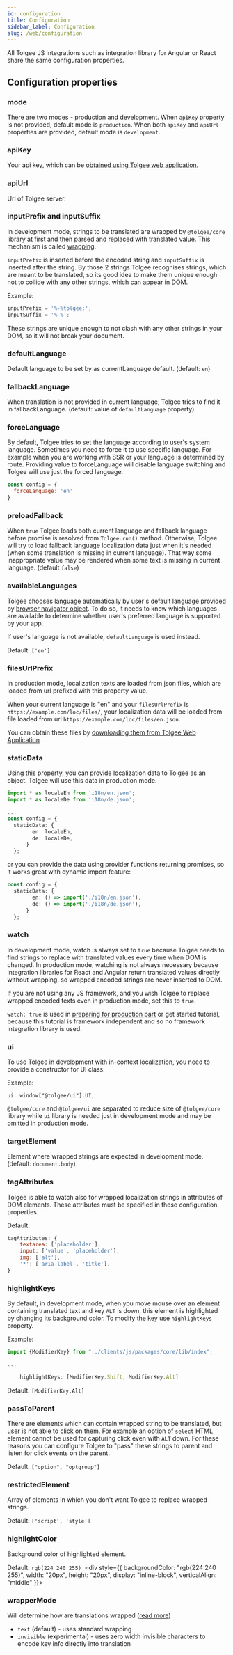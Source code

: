 ```yaml
---
id: configuration
title: Configuration
sidebar_label: Configuration
slug: /web/configuration
---
```


All Tolgee JS integrations such as integration library for Angular or React share the same configuration properties.

## Configuration properties

### mode
There are two modes - production and development. When `apiKey` property is not provided, default mode is `production`.
When both `apiKey` and `apiUrl` properties are provided, default mode is `development`.

### apiKey
Your api key, which can be [obtained using Tolgee web application.](server_and_web_app/managing_api_keys.mdx)

### apiUrl
Url of Tolgee server.

### inputPrefix and inputSuffix
In development mode, strings to be translated are wrapped by `@tolgee/core` library at first and then parsed and replaced with
translated value. This mechanism is called [wrapping](/docs/web/wrapping).

`inputPrefix` is inserted before the encoded string and `inputSuffix` is inserted after the string. By those 2 strings
Tolgee recognises strings, which are meant to be translated, so its good idea to make them unique enough not to collide
with any other strings, which can appear in DOM.

Example:
```typescript
inputPrefix = '%-%tolgee:';
inputSuffix = '%-%';
```

These strings are unique enough to not clash with any other strings in your DOM, so it will not break your document.

### defaultLanguage
Default language to be set by as currentLanguage default. (default: `en`)

### fallbackLanguage
When translation is not provided in current language, Tolgee tries to find it in fallbackLanguage.
(default: value of `defaultLanguage` property)

### forceLanguage
By default, Tolgee tries to set the language according to user's system language. Sometimes you need to force it to
use specific language. For example when you are working with SSR or your language is determined by route.
Providing value to forceLanguage will disable language switching and Tolgee will use just the forced language.
```js
const config = {
  forceLanguage: 'en'
}
```

### preloadFallback
When `true` Tolgee loads both current language and fallback language before promise is resolved from `Tolgee.run()` method.
Otherwise, Tolgee will try to load fallback language localization data just when it's needed (when some translation is missing in current language).
That way some inappropriate value may be rendered when some text is missing in current language. (default `false`)

### availableLanguages
Tolgee chooses language automatically by user's default language provided by
[browser navigator object](https://developer.mozilla.org/en-US/docs/Web/API/NavigatorLanguage/language). To do so, it
needs to know which languages are available to determine whether user's preferred language is supported by your app.

If user's language is not available, `defaultLanguage` is used instead.

Default: `['en']`

### filesUrlPrefix
In production mode, localization texts are loaded from json files, which are loaded from url prefixed with this property
value.

When your current language is "en" and your `filesUrlPrefix` is `https://example.com/loc/files/`,
your localization data will be loaded from file loaded from url `https://example.com/loc/files/en.json`.

You can obtain these files by [downloading them from Tolgee Web Application](/docs/server_and_web_app/exporting_translations)

### staticData
Using this property, you can provide localization data to Tolgee as an object. Tolgee will use this data in production mode.
```typescript
import * as localeEn from 'i18n/en.json';
import * as localeDe from 'i18n/de.json';

...
const config = {
  staticData: {
        en: localeEn,
        de: localeDe,
      }
  };
```

or you can provide the data using provider functions returning promises, so it works great with dynamic import feature:
```typescript
const config = {
  staticData: {
        en: () => import('./i18n/en.json'),
        de: () => import('./i18n/de.json'),
      }
  };
```

### watch
In development mode, watch is always set to `true` because Tolgee needs to find strings to replace with translated values
every time when DOM is changed. In production mode, watching is not always necessary because integration libraries for
React and Angular return translated values directly without wrapping, so wrapped encoded strings are never inserted to DOM.

If you are not using any JS framework, and you wish Tolgee to replace wrapped encoded texts even in production mode, set
this to `true`.

`watch: true` is used in [preparing for production part](docs/web/get_started/preparing_for_production) or get started tutorial,
because this tutorial is framework independent and so no framework integration library is used.

### ui
To use Tolgee in development with in-context localization, you need to provide a constructor for UI class.

Example:
```
ui: window["@tolgee/ui"].UI,
```

`@tolgee/core` and `@tolgee/ui` are separated to reduce size of `@tolgee/core` library while `ui` library is needed just
in development mode and may be omitted in production mode.

### targetElement
Element where wrapped strings are expected in development mode. (default: `document.body`)

### tagAttributes
Tolgee is able to watch also for wrapped localization strings in attributes of DOM elements. These attributes must be
specified in these configuration properties.

Default:
```javascript
tagAttributes: {
    textarea: ['placeholder'],
    input: ['value', 'placeholder'],
    img: ['alt'],
    '*': ['aria-label', 'title'],
}
```

### highlightKeys
By default, in development mode, when you move mouse over an element containing translated text and key `ALT` is down,
this element is highlighted by changing its background color. To modify the key use `highlightKeys` property.

Example:

```javascript
import {ModifierKey} from "../clients/js/packages/core/lib/index";

...

    highlightKeys: [ModifierKey.Shift, ModifierKey.Alt]
```

Default: `[ModifierKey.Alt]`


### passToParent
There are elements which can contain wrapped string to be translated, but user is not able to click on them. For example
an option of `select` HTML element cannot be used for capturing click even with `ALT` down. For these reasons you can
configure Tolgee to "pass" these strings to parent and listen for click events on the parent.

Default: `["option", "optgroup"]`


### restrictedElement
Array of elements in which you don't want Tolgee to replace wrapped strings.

Default: `['script', 'style']`

### highlightColor
Background color of highlighted element.

Default: `rgb(224 240 255)`&nbsp;&nbsp;<div style={{
backgroundColor: "rgb(224 240 255)",
width: "20px",
height: "20px",
display: "inline-block",
verticalAlign: "middle"
}}></div>

### wrapperMode

Will determine how are translations wrapped ([read more](./wrapping))

 - `text` (default) - uses standard wrapping
 - `invisible` (experimental) - uses zero width invisible characters to encode key info directly into translation
